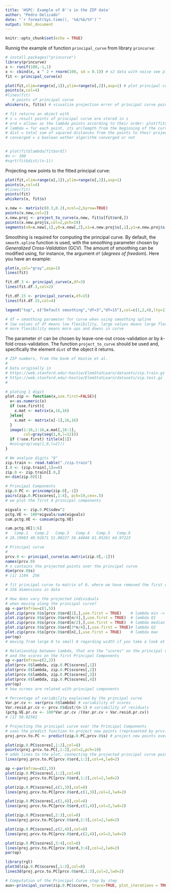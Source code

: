 ```yaml
---
title: 'HSPC: Example of 0''s in the ZIP data'
author: "Pedro Delicado"
date: "`r format(Sys.time(), '%d/%b/%Y')`"
output: html_document
---
```


```r
knitr::opts_chunk$set(echo = TRUE)
```

Runnig the example of function `principal_curve` from library `princurve`:
```r
# install.packages("princurve")
library(princurve)
x <- runif(100,-1,1)
x <- cbind(x, x ^ 2 + rnorm(100, sd = 0.1)) # x2 data with noise see plot(x, asp=1)
fit <- principal_curve(x)

plot(fit,xlim=range(x[,1]),ylim=range(x[,2]),asp=1) # plot principal curve
points(x,col=4)
#lines(fit)
   # points of principal curve
whiskers(x, fit$s) # visualize projection error of principal curve points and original points

# fit returns an object with
# s = result points of principal curve are stored in s
# ord = allows as the lambda points according to their order: plot(fit$lambda[fit$ord]) -> score increases
# lambda = for each point, its arclemgth from the beginning of the curve = score, lambdas are not sorted accoridng to their place on curve
# dist = total sum of squared distances from the points to their projections on curve
# converged = a boolean wether algorithm converged or not


# plot(fit$lambda[fit$ord])
#n <- 100
#sqrt(fit$dist/(n-1))
```

Projecting new points to the fitted principal curve:
```r
plot(fit,xlim=range(x[,1]),ylim=range(x[,2]),asp=1)
points(x,col=4)
#lines(fit)
points(fit)
whiskers(x, fit$s)

x.new <- matrix(c(0.3,0.2),ncol=2,byrow=TRUE)
points(x.new,col=2)
x.new.proj <- project_to_curve(x.new, fit$s[fit$ord,])
points(x.new.proj$s,col=2,pch=19)
segments(x0=x.new[,1],y0=x.new[,2],x1=x.new.proj$s[,1],y1=x.new.proj$s[,2],col=2)
```

Smoothing is required for computing the principal curve.
By default, the `smooth.spline` function is used, with the smoothing parameter chosen by *Generalized Cross-Validation* (GCV).
The amount of smoothing can be modified using, for instance, the argument `df` (*degrees of freedom*). 
Here you have an example:

```r
plot(x,col="gray",asp=1)
lines(fit)

fit.df.3 <- principal_curve(x,df=3)
lines(fit.df.3,col=2)

fit.df.15 <- principal_curve(x,df=15)
lines(fit.df.15,col=4)

legend("top", c("Default smoothing","df=3","df=15"),col=c(1,2,4),lty=1)

# df = smoothing parameter for curve when using smoothing spline
# low values of df means low flexibility, large values means large flexibility
# more flexibility means more ups and downs in curve
```

The parameter `df` can be chosen by leave-one-out croos-validation or by $k$-fold cross-validation.
The function `project_to_curve` should be used and, specifically the element `dist` of the object it returns.


```r
# ZIP numbers, from the book of Hastie et al.
#
# Data originally in
# https://web.stanford.edu/~hastie/ElemStatLearn/datasets/zip.train.gz
# https://web.stanford.edu/~hastie/ElemStatLearn/datasets/zip.test.gz
#

# ploting 1 digit
plot.zip <- function(x,use.first=FALSE){
  x<-as.numeric(x)
  if (use.first){
    x.mat <- matrix(x,16,16)
  }else{
    x.mat <- matrix(x[-1],16,16)
  }
  image(1:16,1:16,x.mat[,16:1],
        col=gray(seq(1,0,l=12)))
  if (!use.first) title(x[1])
  #col=gray(seq(1,0,l=2)))
}
```

```r
# We analyze digits "0"
zip.train <- read.table("./zip.train")
I.0 <- (zip.train[,1]==0)
zip.0 <- zip.train[I.0,]
n<-dim(zip.0)[1]

# Principal Components
zip.0.PC <- princomp(zip.0[,-1])
pairs(zip.0.PC$scores[,1:4], pch=19,cex=.5)
# we plot the first 4 principal components

```

```r
eigvals <- zip.0.PC$sdev^2
pctg.VE <- 100*eigvals/sum(eigvals)
cum.pctg.VE <- cumsum(pctg.VE)

cum.pctg.VE[1:6]
#   Comp.1   Comp.2   Comp.3   Comp.4   Comp.5   Comp.6 
# 28.19983 40.92671 51.00227 56.44046 61.05261 64.97223 
```

```r
# Principal curve
#
prcv.0 <- principal_curve(as.matrix(zip.0[,-1]))
names(prcv.0)
# s contains the projected points over the principal curve 
dim(prcv.0$s)
# [1] 1194  256

# fit principal curve to matrix of 0, where we have removed the first column
# 256 dimensions in data
```

```r
# How does vary the projected individuals 
# when moving along the principal curve?
op <-par(mfrow=c(1,5))
plot.zip(prcv.0$s[prcv.0$ord[1],],use.first = TRUE)    # lambda min -> prcv.0$s[prcv.0$ord[1] = first row in projection points
plot.zip(prcv.0$s[prcv.0$ord[n/4],],use.first = TRUE)  # lambda Q1
plot.zip(prcv.0$s[prcv.0$ord[n/2],],use.first = TRUE)  # lambda median
plot.zip(prcv.0$s[prcv.0$ord[3*n/4],],use.first = TRUE)# lambda Q2
plot.zip(prcv.0$s[prcv.0$ord[n],],use.first = TRUE)    # lambda max
par(op)
# moving from large 0 to small 0 regarding width if you take a look at the pictures
```

```r
# Relationship between lambda, that are the "scores" on the principal curve,
# and the scores on the first Principal Components
op <-par(mfrow=c(2,2))
plot(prcv.0$lambda, zip.0.PC$scores[,1])
plot(prcv.0$lambda, zip.0.PC$scores[,2])
plot(prcv.0$lambda, zip.0.PC$scores[,3])
plot(prcv.0$lambda, zip.0.PC$scores[,4])
par(op)
# how scroes are related with principal components
```

```r
# Percentage of variability explained by the principal curve
Var.pr.cv <- var(prcv.0$lambda) # variability of scores
Var.resid.pr.cv <- prcv.0$dist/(n-1) # variability of residuals
(pctg.VE.pr.cv <- 100*Var.pr.cv /(Var.pr.cv + Var.resid.pr.cv))
# [1] 56.02582
```

```r
# Projecting the principal curve over the Principal Components
# uses the predict function to project new points (represented by prcv.0$s) onto the principal components
proj.prcv.to.PC <- predict(zip.0.PC,prcv.0$s) # project new points over principal components

plot(zip.0.PC$scores[,1:2],col=8)
points(proj.prcv.to.PC[,1:2],col=2,pch=19)
# adds lines to the plot, connecting the projected principal curve points in the order determined by prcv.0$ord
lines(proj.prcv.to.PC[prcv.0$ord,1:2],col=4,lwd=2)
```

```r
op <-par(mfrow=c(2,3))
plot(zip.0.PC$scores[,1:2],col=8)
lines(proj.prcv.to.PC[prcv.0$ord,1:2],col=2,lwd=2)

plot(zip.0.PC$scores[,c(1,3)],col=8)
lines(proj.prcv.to.PC[prcv.0$ord,c(1,3)],col=2,lwd=2)

plot(zip.0.PC$scores[,c(1,4)],col=8)
lines(proj.prcv.to.PC[prcv.0$ord,c(1,4)],col=2,lwd=2)

plot(zip.0.PC$scores[,2:3],col=8)
lines(proj.prcv.to.PC[prcv.0$ord,2:3],col=2,lwd=2)

plot(zip.0.PC$scores[,c(2,4)],col=8)
lines(proj.prcv.to.PC[prcv.0$ord,c(2,4)],col=2,lwd=2)

plot(zip.0.PC$scores[,3:4],col=8)
lines(proj.prcv.to.PC[prcv.0$ord,3:4],col=2,lwd=2)
par(op)
```

```r
library(rgl)
plot3d(zip.0.PC$scores[,1:3],col=8)
lines3d(proj.prcv.to.PC[prcv.0$ord,1:3],col=2,lwd=2)
```

```r
# Computation of the Principal Curve step by step
aux<-principal_curve(zip.0.PC$scores, trace=TRUE, plot_iterations = TRUE)
```

